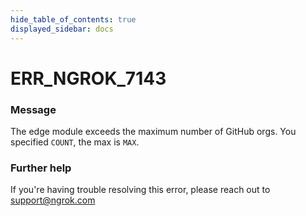 ```yaml
---
hide_table_of_contents: true
displayed_sidebar: docs
---
```



# ERR_NGROK_7143

### Message

The edge module exceeds the maximum number of GitHub orgs. You specified `COUNT`, the max is `MAX`.

<ErrorDetails error="err_ngrok_7143" />

### Further help

If you're having trouble resolving this error, please reach out to [support@ngrok.com](mailto:support@ngrok.com?subject=Help%20with%20ERR_NGROK_7143)
